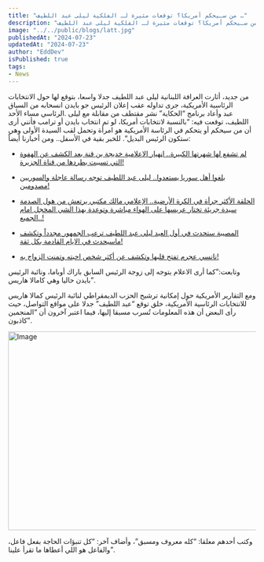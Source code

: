 ```yaml
---
title: "من سـيحكم أمريكا؟ توقعات مثيرة لـ الفلكية ليلى عبد اللطيف …"
description: "من سـيحكم أمريكا؟ توقعات مثيرة لـ الفلكية ليلى عبد اللطيف …"
image: "../../public/blogs/latt.jpg"
publishedAt: "2024-07-23"
updatedAt: "2024-07-23"
author: "EddDev"
isPublished: true
tags:
- News
---
```


من جديد، أثارت العرافة اللبنانية ليلى عبد اللطيف جدلا واسعا، بتوقع لها حول الانتخابات الرئاسية الأمريكية، جرى تداوله عقب إعلان الرئيس جو بايدن انسحابه من السباق الرئاسي مساء الأحد.
‎وأعاد برنامج “الحكاية” نشر مقتطف من مقابلة مع ليلى
‎عبد اللطيف، توقعت فيه: “بالنسبة لانتخابات أمريكا، لو تم انتخاب بايدن أو ترامب فأنني أرى أن من سيحكم أو يتحكم في الرئاسة الأمريكية هو امرأة وتحمل لقب السيدة الأولى وهي ستكون الرئيس البديل”.
للخبر بقية في الأسفل.. ومن أخبارنا أيضاً:

- [لم تشفع لها شهرتها الكبيرة.. اڼهيار الاعلامية خديجة بن قنة بعد الكشف عن الهفوة التي تسببت بطردها من قناة الجزيرة!](https://techhubtalks.pro/blogs/khadija-ben-qenna-a-journey-of-triumphs-and-challenges)

- [بلغوا أهل سوريا يستعدوا.. ليلى عبد اللطيف توجه رسالة عاجلة والسوريين مصدومين!](https://techhubtalks.pro/blogs/abdelatif-syria)

- [الحلقة الأكثر جرأة في الكرة الأرضية.. الإعلامي مالك مكتبي يرتعش من هول الصدمة سيدة جريئة تختار عريسها على الهواء مباشرة وتوعدة بهذا الشي المخجل امام الجميع..!](https://techhubtalks.pro/blogs/watch)

- [المصيبة ستحدث في أول العيد ليلى عبد اللطيف ترعب الجمهور مجدداً وتكشف ماسيحدث في الايام القادمة بكل ثقة!](https://techhubtalks.pro/blogs/abdel-latif-now)

- [نانسي عجرم تفتح قلبها وتكشف عن أكثر شخص احبته وتمنت الزواج به!](https://techhubtalks.pro/blogs/nancy)


وتابعت:”كما أرى الاعلام يتوجه إلى زوجة الرئيس السابق باراك أوباما، ونائبة الرئيس بايدن حاليا وهي كامالا هاريس”.

‎ومع التقارير الأمريكية حول إمكانية ترشيح الحزب الديمقراطي لنائبة الرئيس كمالا هاريس للانتخابات الرئاسية الأمريكية، خلق توقع “عبد اللطيف” جدلا على مواقع التواصل، حيث رأى البعض أن هذه المعلومات تُسرب مسبقا إليها، فيما اعتبر آخرون أن “المنجمين كاذبون”.

<Image
  src="/blogs/lila.jpg"
  width="718"
  height="404"
  alt="Image"
  sizes="100vw"
/>

وكتب أحدهم معلقا: “كله معروف ومسبق”، وأضاف آخر: “كل تنبؤات الحاجة بفعل فاعل، والفاعل هو اللي أعطاها ما تقرأ علينا”.